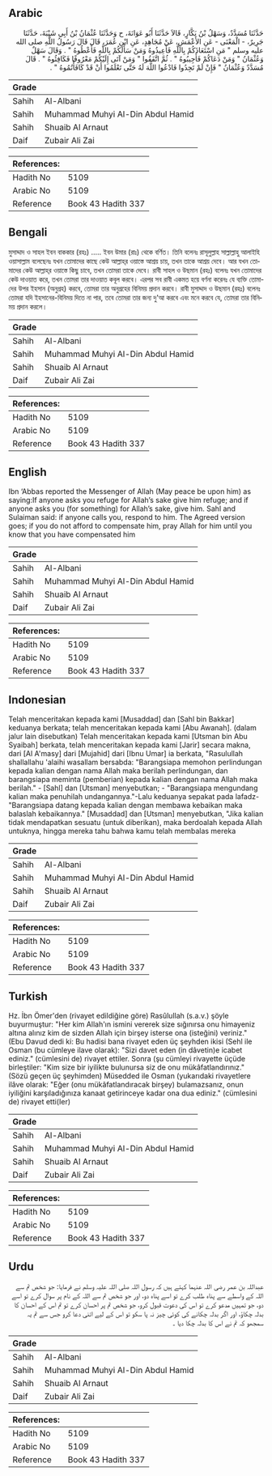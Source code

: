 ## Arabic


<div dir="rtl" lang="ar" style={{fontSize:'larger',backgroundColor:'#f8f9fa',padding:20}}>
حَدَّثَنَا مُسَدَّدٌ، وَسَهْلُ بْنُ بَكَّارٍ، قَالاَ حَدَّثَنَا أَبُو عَوَانَةَ، ح وَحَدَّثَنَا عُثْمَانُ بْنُ أَبِي شَيْبَةَ، حَدَّثَنَا جَرِيرٌ، - الْمَعْنَى - عَنِ الأَعْمَشِ، عَنْ مُجَاهِدٍ، عَنِ ابْنِ عُمَرَ، قَالَ قَالَ رَسُولُ اللَّهِ صلى الله عليه وسلم ‏"‏ مَنِ اسْتَعَاذَكُمْ بِاللَّهِ فَأَعِيذُوهُ وَمَنْ سَأَلَكُمْ بِاللَّهِ فَأَعْطُوهُ ‏"‏ ‏.‏ وَقَالَ سَهْلٌ وَعُثْمَانُ ‏"‏ وَمَنْ دَعَاكُمْ فَأَجِيبُوهُ ‏"‏ ‏.‏ ثُمَّ اتَّفَقُوا ‏"‏ وَمَنْ آتَى إِلَيْكُمْ مَعْرُوفًا فَكَافِئُوهُ ‏"‏ ‏.‏ قَالَ مُسَدَّدٌ وَعُثْمَانُ ‏"‏ فَإِنْ لَمْ تَجِدُوا فَادْعُوا اللَّهَ لَهُ حَتَّى تَعْلَمُوا أَنْ قَدْ كَافَأْتُمُوهُ ‏"‏ ‏.‏
</div>
<div style={{backgroundColor:'#f8f9fa',padding:20, marginBottom: 10}}><table> <thead> <tr> <th>Grade</th> <th></th> </tr> </thead> <tbody> <tr><td>Sahih</td><td>Al-Albani</td></tr><tr><td>Sahih</td><td>Muhammad Muhyi Al-Din Abdul Hamid</td></tr><tr><td>Sahih</td><td>Shuaib Al Arnaut</td></tr><tr><td>Daif</td><td>Zubair Ali Zai</td></tr></tbody></table><table> <thead> <tr> <th>References:</th> <th></th> </tr> </thead> <tbody><tr><td>Hadith No</td><td>5109</td></tr><tr><td>Arabic No</td><td>5109</td></tr><tr><td>Reference</td><td>Book 43 Hadith 337</td></tr></tbody></table></div>

## Bengali


<div dir="ltr" lang="bn" style={{fontSize:'larger',backgroundColor:'#f8f9fa',padding:20}}>
মুসাদ্দাদ ও সাহল ইবন বাককার (রহঃ) ..... ইবন উমার (রাঃ) থেকে বর্ণিত। তিনি বলেনঃ রাসূলুল্লাহ সাল্লাল্লাহু আলাইহি ওয়াসাল্লাম বলেছেনঃ যখন তোমাদের কাছে কেউ আল্লাহ্‌র ওয়াস্তে আশ্রয় চায়, তখন তাকে আশ্রয় দেবে। আর যখন তোমাদের কেউ আল্লাহ্‌র ওয়াস্তে কিছু চাবে, তখন তোমরা তাকে দেবে। রাবী সাহল ও উছমান (রহঃ) বলেনঃ যখন তোমাদের কেউ দাওয়াত করে, তখন তোমরা তার দাওয়াত কবূল করবে। এরপর সব রাবী একমত হয়ে বর্ণনা করেনঃ যে ব্যক্তি তোমাদের উপর ইহসান (অনুগ্রহ) করবে, তোমরা তার অনুগ্রহের বিনিময় প্রদান করবে। রাবী মুসাদ্দাদ ও উছমান (রহঃ) বলেনঃ তোমরা যদি ইহসানের-বিনিময় দিতে না পার, তবে তোমরা তার জন্য দু'আ করবে এবং মনে করবে যে, তোমরা তার বিনিময় প্রদান করলে।
</div>
<div style={{backgroundColor:'#f8f9fa',padding:20, marginBottom: 10}}><table> <thead> <tr> <th>Grade</th> <th></th> </tr> </thead> <tbody> <tr><td>Sahih</td><td>Al-Albani</td></tr><tr><td>Sahih</td><td>Muhammad Muhyi Al-Din Abdul Hamid</td></tr><tr><td>Sahih</td><td>Shuaib Al Arnaut</td></tr><tr><td>Daif</td><td>Zubair Ali Zai</td></tr></tbody></table><table> <thead> <tr> <th>References:</th> <th></th> </tr> </thead> <tbody><tr><td>Hadith No</td><td>5109</td></tr><tr><td>Arabic No</td><td>5109</td></tr><tr><td>Reference</td><td>Book 43 Hadith 337</td></tr></tbody></table></div>

## English


<div dir="ltr" lang="en" style={{fontSize:'larger',backgroundColor:'#f8f9fa',padding:20}}>
Ibn ‘Abbas reported the Messenger of Allah (May peace be upon him) as saying:If anyone asks you refuge for Allah’s sake give him refuge; and if anyone asks you (for something) for Allah’s sake, give him. Sahl and Sulaiman said: if anyone calls you, respond to him. The Agreed version goes; if you do not afford to compensate him, pray Allah for him until you know that you have compensated him
</div>
<div style={{backgroundColor:'#f8f9fa',padding:20, marginBottom: 10}}><table> <thead> <tr> <th>Grade</th> <th></th> </tr> </thead> <tbody> <tr><td>Sahih</td><td>Al-Albani</td></tr><tr><td>Sahih</td><td>Muhammad Muhyi Al-Din Abdul Hamid</td></tr><tr><td>Sahih</td><td>Shuaib Al Arnaut</td></tr><tr><td>Daif</td><td>Zubair Ali Zai</td></tr></tbody></table><table> <thead> <tr> <th>References:</th> <th></th> </tr> </thead> <tbody><tr><td>Hadith No</td><td>5109</td></tr><tr><td>Arabic No</td><td>5109</td></tr><tr><td>Reference</td><td>Book 43 Hadith 337</td></tr></tbody></table></div>

## Indonesian


<div dir="ltr" lang="id" style={{fontSize:'larger',backgroundColor:'#f8f9fa',padding:20}}>
Telah menceritakan kepada kami [Musaddad] dan [Sahl bin Bakkar] keduanya berkata; telah menceritakan kepada kami [Abu Awanah]. (dalam jalur lain disebutkan) Telah menceritakan kepada kami [Utsman bin Abu Syaibah] berkata, telah menceritakan kepada kami [Jarir] secara makna, dari [Al A'masy] dari [Mujahid] dari [Ibnu Umar] ia berkata, "Rasulullah shallallahu 'alaihi wasallam bersabda: "Barangsiapa memohon perlindungan kepada kalian dengan nama Allah maka berilah perlindungan, dan barangsiapa meminta (pemberian) kepada kalian dengan nama Allah maka berilah." - [Sahl] dan [Utsman] menyebutkan; - "Barangsiapa mengundang kalian maka penuhilah undangannya."-Lalu keduanya sepakat pada lafadz- "Barangsiapa datang kepada kalian dengan membawa kebaikan maka balaslah kebaikannya." [Musaddad] dan [Utsman] menyebutkan, "Jika kalian tidak mendapatkan sesuatu (untuk diberikan), maka berdoalah kepada Allah untuknya, hingga mereka tahu bahwa kamu telah membalas mereka
</div>
<div style={{backgroundColor:'#f8f9fa',padding:20, marginBottom: 10}}><table> <thead> <tr> <th>Grade</th> <th></th> </tr> </thead> <tbody> <tr><td>Sahih</td><td>Al-Albani</td></tr><tr><td>Sahih</td><td>Muhammad Muhyi Al-Din Abdul Hamid</td></tr><tr><td>Sahih</td><td>Shuaib Al Arnaut</td></tr><tr><td>Daif</td><td>Zubair Ali Zai</td></tr></tbody></table><table> <thead> <tr> <th>References:</th> <th></th> </tr> </thead> <tbody><tr><td>Hadith No</td><td>5109</td></tr><tr><td>Arabic No</td><td>5109</td></tr><tr><td>Reference</td><td>Book 43 Hadith 337</td></tr></tbody></table></div>

## Turkish


<div dir="ltr" lang="tr" style={{fontSize:'larger',backgroundColor:'#f8f9fa',padding:20}}>
Hz. İbn Ömer'den (rivayet edildiğine göre) Rasûlullah (s.a.v.) şöyle buyurmuştur: "Her kim Allah'ın ismini vererek size sığınırsa onu himayeniz altına alınız kim de sizden Allah için birşey isterse ona (isteğini) veriniz." (Ebu Davud dedi ki: Bu hadisi bana rivayet eden üç şeyhden ikisi (Sehl ile Osman (bu cümleye ilave olarak): "Sizi davet eden (in dâvetin)e icabet ediniz." (cümlesini de) rivayet ettiler. Sonra (şu cümleyi rivayette üçüde birleştiler: "Kim size bir iyilikte bulunursa siz de onu mükâfatlandırınız." (Sözü geçen üç şeyhimden) Müsedded ile Osman (yukarıdaki rivayetlere ilâve olarak: "Eğer (onu mükâfatlandıracak birşey) bulamazsanız, onun iyiliğini karşıladığınıza kanaat getirinceye kadar ona dua ediniz." (cümlesini de) rivayet etti(Ier)
</div>
<div style={{backgroundColor:'#f8f9fa',padding:20, marginBottom: 10}}><table> <thead> <tr> <th>Grade</th> <th></th> </tr> </thead> <tbody> <tr><td>Sahih</td><td>Al-Albani</td></tr><tr><td>Sahih</td><td>Muhammad Muhyi Al-Din Abdul Hamid</td></tr><tr><td>Sahih</td><td>Shuaib Al Arnaut</td></tr><tr><td>Daif</td><td>Zubair Ali Zai</td></tr></tbody></table><table> <thead> <tr> <th>References:</th> <th></th> </tr> </thead> <tbody><tr><td>Hadith No</td><td>5109</td></tr><tr><td>Arabic No</td><td>5109</td></tr><tr><td>Reference</td><td>Book 43 Hadith 337</td></tr></tbody></table></div>

## Urdu


<div dir="rtl" lang="ur" style={{fontSize:'larger',backgroundColor:'#f8f9fa',padding:20}}>
عبداللہ بن عمر رضی اللہ عنہما کہتے ہیں کہ رسول اللہ صلی اللہ علیہ وسلم نے فرمایا: جو شخص تم سے اللہ کے واسطے سے پناہ طلب کرے تو اسے پناہ دو، اور جو شخص تم سے اللہ کے نام پر سوال کرے تو اسے دو، جو تمہیں مدعو کرے تو اس کی دعوت قبول کرو، جو شخص تم پر احسان کرے تو تم اس کے احسان کا بدلہ چکاؤ، اور اگر بدلہ چکانے کی کوئی چیز نہ پا سکو تو اس کے لیے اتنی دعا کرو جس سے تم یہ سمجھو کہ تم نے اس کا بدلہ چکا دیا ۔
</div>
<div style={{backgroundColor:'#f8f9fa',padding:20, marginBottom: 10}}><table> <thead> <tr> <th>Grade</th> <th></th> </tr> </thead> <tbody> <tr><td>Sahih</td><td>Al-Albani</td></tr><tr><td>Sahih</td><td>Muhammad Muhyi Al-Din Abdul Hamid</td></tr><tr><td>Sahih</td><td>Shuaib Al Arnaut</td></tr><tr><td>Daif</td><td>Zubair Ali Zai</td></tr></tbody></table><table> <thead> <tr> <th>References:</th> <th></th> </tr> </thead> <tbody><tr><td>Hadith No</td><td>5109</td></tr><tr><td>Arabic No</td><td>5109</td></tr><tr><td>Reference</td><td>Book 43 Hadith 337</td></tr></tbody></table></div>